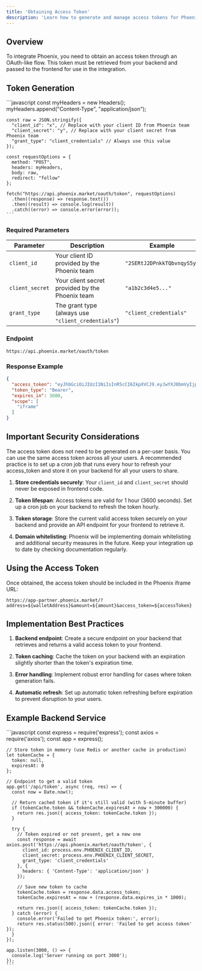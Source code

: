 ```yaml
---
title: 'Obtaining Access Token'
description: 'Learn how to generate and manage access tokens for Phoenix integration'
---
```


## Overview

To integrate Phoenix, you need to obtain an access token through an OAuth-like flow. This token must be retrieved from your backend and passed to the frontend for use in the integration.

## Token Generation

<AccordionGroup>
  <Accordion title="View Backend Code Example">
    ```javascript
    const myHeaders = new Headers();
    myHeaders.append("Content-Type", "application/json");
    
    const raw = JSON.stringify({
      "client_id": "x", // Replace with your client ID from Phoenix team
      "client_secret": "y", // Replace with your client secret from Phoenix team
      "grant_type": "client_credentials" // Always use this value
    });
    
    const requestOptions = {
      method: "POST",
      headers: myHeaders,
      body: raw,
      redirect: "follow"
    };
    
    fetch("https://api.phoenix.market/oauth/token", requestOptions)
      .then((response) => response.text())
      .then((result) => console.log(result))
      .catch((error) => console.error(error));
    ```
  </Accordion>
</AccordionGroup>

### Required Parameters

| Parameter | Description | Example |
| --------- | ----------- | ------- |
| `client_id` | Your client ID provided by the Phoenix team | `"2SERtJ2DPnkkTQbvnqyS5y"` |
| `client_secret` | Your client secret provided by the Phoenix team | `"a1b2c3d4e5..."` |
| `grant_type` | The grant type (always use `"client_credentials"`) | `"client_credentials"` |

### Endpoint

```
https://api.phoenix.market/oauth/token
```

### Response Example

```json
{
  "access_token": "eyJhbGciOiJIUzI1NiIsInR5cCI6IkpXVCJ9.eyJwYXJ0bmVyIjp7ImNsaWVudF9pZCI6IjJTRVJ0SjJEUG5ra1RRYnZucXlTNXkifSwic2NvcGUiOlsiaWZyYW1lIl0sInZlcnNpb24iOiIxIiwiaWF0IjoxNzQ1MzU5MzkxLCJleHAiOjE3NDUzNjI5OTEsImp0aSI6ImY3OWQ4NzkzLTU5NmUtNDZhZi1iODRmLTA4YmRhZmRmNjQzNiJ9.2zYEIjfpV3FiV2HputAUDbbuXH0ylgQtrsjmINxjOHc",
  "token_type": "Bearer",
  "expires_in": 3600,
  "scope": [
    "iframe"
  ]
}
```

## Important Security Considerations

<Note>
  The access token does not need to be generated on a per-user basis. You can use the same access token across all your users. A recommended practice is to set up a cron job that runs every hour to refresh your access_token and store it on your backend for all your users to share.
</Note>

1. **Store credentials securely**: Your `client_id` and `client_secret` should never be exposed in frontend code.

2. **Token lifespan**: Access tokens are valid for 1 hour (3600 seconds). Set up a cron job on your backend to refresh the token hourly.

3. **Token storage**: Store the current valid access token securely on your backend and provide an API endpoint for your frontend to retrieve it.

4. **Domain whitelisting**: Phoenix will be implementing domain whitelisting and additional security measures in the future. Keep your integration up to date by checking documentation regularly.

## Using the Access Token

Once obtained, the access token should be included in the Phoenix iframe URL:

```
https://app-partner.phoenix.market/?address=${walletAddress}&amount=${amount}&access_token=${accessToken}
```

## Implementation Best Practices

1. **Backend endpoint**: Create a secure endpoint on your backend that retrieves and returns a valid access token to your frontend.

2. **Token caching**: Cache the token on your backend with an expiration slightly shorter than the token's expiration time.

3. **Error handling**: Implement robust error handling for cases where token generation fails.

4. **Automatic refresh**: Set up automatic token refreshing before expiration to prevent disruption to your users.

## Example Backend Service

<AccordionGroup>
  <Accordion title="Node.js Example">
    ```javascript
    const express = require('express');
    const axios = require('axios');
    const app = express();
    
    // Store token in memory (use Redis or another cache in production)
    let tokenCache = {
      token: null,
      expiresAt: 0
    };
    
    // Endpoint to get a valid token
    app.get('/api/token', async (req, res) => {
      const now = Date.now();
      
      // Return cached token if it's still valid (with 5-minute buffer)
      if (tokenCache.token && tokenCache.expiresAt > now + 300000) {
        return res.json({ access_token: tokenCache.token });
      }
      
      try {
        // Token expired or not present, get a new one
        const response = await axios.post('https://api.phoenix.market/oauth/token', {
          client_id: process.env.PHOENIX_CLIENT_ID,
          client_secret: process.env.PHOENIX_CLIENT_SECRET,
          grant_type: 'client_credentials'
        }, {
          headers: { 'Content-Type': 'application/json' }
        });
        
        // Save new token to cache
        tokenCache.token = response.data.access_token;
        tokenCache.expiresAt = now + (response.data.expires_in * 1000);
        
        return res.json({ access_token: tokenCache.token });
      } catch (error) {
        console.error('Failed to get Phoenix token:', error);
        return res.status(500).json({ error: 'Failed to get access token' });
      }
    });
    
    app.listen(3000, () => {
      console.log('Server running on port 3000');
    });
    ```
  </Accordion>
</AccordionGroup> 